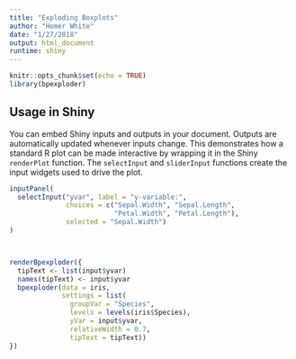 ```yaml
---
title: "Exploding Boxplots"
author: "Homer White"
date: "1/27/2018"
output: html_document
runtime: shiny
---
```


```r
knitr::opts_chunk$set(echo = TRUE)
library(bpexploder)
```

## Usage in Shiny

You can embed Shiny inputs and outputs in your document. Outputs are automatically updated whenever inputs change.  This demonstrates how a standard R plot can be made interactive by wrapping it in the Shiny `renderPlot` function. The `selectInput` and `sliderInput` functions create the input widgets used to drive the plot.

```r
inputPanel(
  selectInput("yvar", label = "y-variable:",
              choices = c("Sepal.Width", "Sepal.Length",
                          "Petal.Width", "Petal.Length"), 
              selected = "Sepal.Width")
)



renderBpexploder({
  tipText <- list(input$yvar)
  names(tipText) <- input$yvar
  bpexploder(data = iris,
             settings = list(
               groupVar = "Species",
               levels = levels(iris$Species),
               yVar = input$yvar,
               relativeWidth = 0.7,
               tipText = tipText))
})
```
